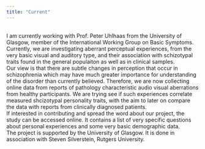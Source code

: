 ```yaml
---
title: "Current"
---
```

<br>
I am currently working with Prof. Peter Uhlhaas from the University of Glasgow, member of the International Working Group on Basic Symptoms. Currently, we are investigating aberrant perceptual experiences, from the very basic visual and auditory type, and their association with schizotypal traits found in the general populaiton as well as in clinical samples.
<br>
Our view is that there are subtle changes in perception that occur in schizophrenia which may have much greater importance for understanding of the disorder than currently believed. Therefore, we are now collecting online data from reports of pathology characteristic  audio visual aberrations from healthy participants. We are trying see if such experiences correlate measured shcizotypal personality traits, with the aim to later on compare the data with reports from clinically diagnosed patients.
<br>
If interested in contributing and spread the word about our project, the study can be accessed online. It contains a list of very specific questions about personal experiences and some very basic demographic data.
<br>
The project is supported by the University of Glasgow. It is done in association with Steven Silverstein, Rutgers University.
